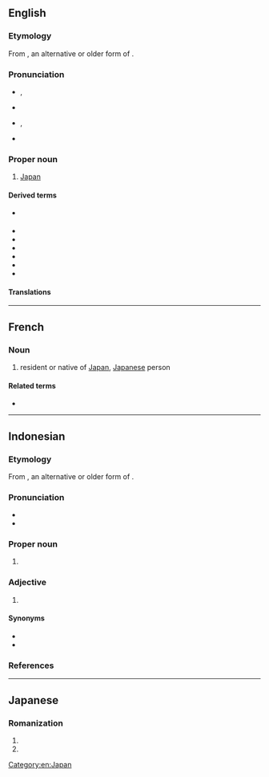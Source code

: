 {{also|nippon}}
==English==

===Etymology===
From {{bor|en|ja|-}} {{ja-r|日本|^にっぽん}}, an alternative or older form of {{ja-r|日本|^にほん}}.

===Pronunciation===
* {{a|UK}} {{enPR|nĭʹpŏn}}, {{IPA|en|/ˈnɪpɒn/|[ˈnɪpɒn]}}
* {{audio|en|LL-Q1860 (eng)-Vealhurl-Nippon.wav|Audio (Southern England)}}
* {{a|US}} {{enPR|nĭpŏnʹ}}, {{IPA|en|/nɪˈpɑn/|[nɪˈpʰɑn]}}
* {{rhymes|en|ɑn|s=2|q1=US}}

===Proper noun===
{{en-proper noun|-}}

# {{lb|en|rare}} [[Japan]]

====Derived terms====
* {{l|en|Nip}} {{qualifier|pejorative}}
* {{l|en|Nipponese}}
* {{l|en|Nipponic}}
* {{l|en|Nipponism}}
* {{l|en|nipponize}}
* {{l|en|Nipponophile}}
* {{l|en|Nipponophobia}}

====Translations====
{{trans-see|a country in East Asia|Japan}}

[[Category:en:Japan]]

----

==French==

===Noun===
{{fr-noun|m|f=Nippone|f2=+}}

# resident or native of [[Japan]], [[Japanese]] person {{q|male or of unspecified gender}}
#: {{syn|fr|Japonais}}

====Related terms====
* {{l|fr|nippon}}

{{C|fr|Nationalities}}

----

==Indonesian==

===Etymology===
From {{bor|id|ja|-}} {{ja-r|日本|^にっぽん}}, an alternative or older form of {{ja-r|日本|^にほん}}.

===Pronunciation===
* {{IPA|id|[ˈnɪp̚pɔn]}}
* {{hyphenation|id|Nip|pon}}

===Proper noun===
{{head|id|proper noun|head=}}

# {{lb|id|dated}} {{l|en|Japan}}
#: {{uxi|id|Penggantian nama militer, oleh karena '''Nippon''', adalah Batavia dengan nama Djakarta dalam keadaan perang terdjadi pada tanggal 9 Desember 1942.|t=Military name change, because of '''Japan''', included Batavia with Djakarta in war on 9 December 1942.|ref=<ref>{{cite-book|id|author=Soekanto|title=Sedikit Tentang Hal Ihwal Kota Djakarta Sampai Lahirnja Republik Indonesia|page=572|passage=|year=1963|publisher=Departemen Penerangan Republik Indonesia|location=Jakarta|volume_plain=Mimbar Penerangan}}</ref>}}

===Adjective===
{{id-adj}}

# {{lb|id|dated}} {{l|en|Japanese}}
#: {{uxi|id|Kenpetai itu berdiri, berkata dalam bahasa '''Nippon''' dengan orang '''Nippon''' [...] itu.|t=That military policeman stand up, talk in '''Japanese''' to that '''Japanese'''.|ref=<ref>{{cite-book|id|author=Idrus|title=Dari Ave Maria ke Jalan Lain ke Roma|chapter=Kota-Harmoni|passage=|year=2011|origyear=1948|publisher=Balai Pustaka|location=Jakarta|edition=27|isbn=9794072184}}</ref>}}

====Synonyms====
* {{l|id|Jepang}}
* {{l|id|Jepun}}

===References===
<references/>

----

==Japanese==

===Romanization===
{{ja-romaji}}

# {{ja-romanization of|にっぽん}}
# {{ja-romanization of|ニッポン}}
